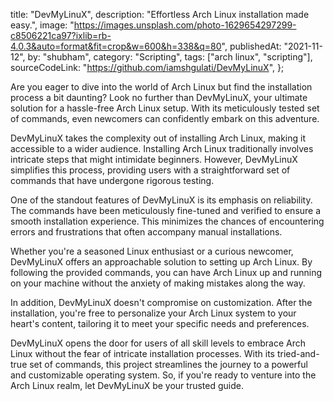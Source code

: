   title: "DevMyLinuX",
  description: "Effortless Arch Linux installation made easy.",
  image:
    "https://images.unsplash.com/photo-1629654297299-c8506221ca97?ixlib=rb-4.0.3&auto=format&fit=crop&w=600&h=338&q=80",
  publishedAt: "2021-11-12",
  by: "shubham",
  category: "Scripting",
  tags: ["arch linux", "scripting"],
  sourceCodeLink: "https://github.com/iamshgulati/DevMyLinuX",
};

Are you eager to dive into the world of Arch Linux but find the installation process a bit daunting? Look no further than DevMyLinuX, your ultimate solution for a hassle-free Arch Linux setup. With its meticulously tested set of commands, even newcomers can confidently embark on this adventure.

DevMyLinuX takes the complexity out of installing Arch Linux, making it accessible to a wider audience. Installing Arch Linux traditionally involves intricate steps that might intimidate beginners. However, DevMyLinuX simplifies this process, providing users with a straightforward set of commands that have undergone rigorous testing.

One of the standout features of DevMyLinuX is its emphasis on reliability. The commands have been meticulously fine-tuned and verified to ensure a smooth installation experience. This minimizes the chances of encountering errors and frustrations that often accompany manual installations.

Whether you're a seasoned Linux enthusiast or a curious newcomer, DevMyLinuX offers an approachable solution to setting up Arch Linux. By following the provided commands, you can have Arch Linux up and running on your machine without the anxiety of making mistakes along the way.

In addition, DevMyLinuX doesn't compromise on customization. After the installation, you're free to personalize your Arch Linux system to your heart's content, tailoring it to meet your specific needs and preferences.

DevMyLinuX opens the door for users of all skill levels to embrace Arch Linux without the fear of intricate installation processes. With its tried-and-true set of commands, this project streamlines the journey to a powerful and customizable operating system. So, if you're ready to venture into the Arch Linux realm, let DevMyLinuX be your trusted guide.
